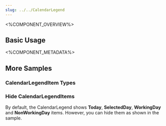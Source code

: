 ```yaml
---
slug: ../../CalendarLegend
---
```



<%COMPONENT_OVERVIEW%>

## Basic Usage
<Basic />

<%COMPONENT_METADATA%>

## More Samples

### CalendarLegendItem Types
<ItemTypes />

### Hide CalendarLegendItems
By default, the CalendarLegend shows <b>Today</b>, <b>SelectedDay</b>, <b>WorkingDay</b> and <b>NonWorkingDay</b> items.
However, you can hide them as shown in the sample.

<HideToday />